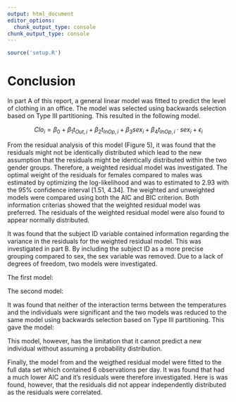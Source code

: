 ```yaml
---
output: html_document
editor_options: 
  chunk_output_type: console
chunk_output_type: console
---
```


```r
source('setup.R')
```

# Conclusion

In part A of this report, a general linear model was fitted to predict the level of clothing in an office. The model was selected using backwards selection based on Type III partitioning. This resulted in the following model.

$$Clo_i =\beta_0 + \beta_1t_{Out,i} + \beta_2t_{InOp,i} + \beta_3sex_i + \beta_4t_{InOp,i}\cdot sex_i + \epsilon_i$$


From the residual analysis of this model (Figure 5), it was found that the residuals might not be identically distributed which lead to the new assumption that the residuals might be identically distributed within the two gender groups. Therefore, a weighted residual model was investigated. The optimal weight of the residuals for females compared to males was estimated by optimizing the log-likelihood and was to estimated to 2.93 with the 95\% confidence interval [1.51, 4.34]. The weighted and unweighted models were compared using both the AIC and BIC criterion. Both information criterias showed that the weighted residual model was preferred. The residuals of the weighted residual model were also found to appear normally distributed. 

It was found that the subject ID variable contained information regarding the variance in the residuals for the weighted residual model. This was investigated in part B. By including the subject ID as a more precise grouping compared to sex, the sex variable was removed. Due to a lack of degrees of freedom, two models were investigated.

The first model:
\begin{equation}\label{eq:prob2_full1}
\begin{aligned}
Clo_i=&\beta_0+\beta_1 \cdot t_{InOp,i}+\beta_2 \cdot t_{Out,i}+\beta_3\cdot t_{InOp,i}\cdot t_{Out,i}+\\
& a(individual_i)+b(t_{InOp,i},individual_i)
\end{aligned}
\end{equation}

The second model:
\begin{equation}\label{eq:prob2_full2}
\begin{aligned}
Clo_i=&\beta_0+\beta_1 \cdot t_{InOp,i}+\beta_2 \cdot t_{Out,i}+\beta_3\cdot t_{InOp,i}\cdot t_{Out,i}+\\
& a(individual_i)+b(t_{Out,i},individual_i)
\end{aligned}
\end{equation}

It was found that neither of the interaction terms between the temperatures and the individuals were significant and the two models was reduced to the same model using backwards selection based on Type III partitioning. This gave the model:

\begin{equation}\label{eq:probB_final2}
Clo_i=\beta_1\cdot t_{out,i}+a(individual_i)
\end{equation}

This model, however, has the limitation that it cannot predict a new individual without assuming a probability distribution. 

Finally, the model from \cref{eq:probB_final2} and the weigthed residual model were fitted to the full data set which contained 6 observations per day. It was found that \cref{eq:probB_final2} had a much lower AIC and it's residuals were therefore investigated. Here is was found, however, that the residuals did not appear independently distributed as the residuals were correlated.   





